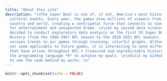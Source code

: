 ```yaml
---
title: "About this site"
description: "\nThe Super Bowl is one of, if not, America's most historic and prized
  cultural events. Every year, the games draw millions of viewers from around the
  country and world, creating a centripetal force that connects us viewers together
  for entertainment and unexpected drama. \n\nIn my second data science project, I
  decided to conduct exploratory data analysis on the first 55 Super Bowls in NFL
  History (from the 1966-1967 NFL Season to the 2020-2021 NFL Season), highlighting
  various trends in our games through stunning, colorful graphs. Although trends visualized through my analysis may
  not seem applicable to future games, it is interesting to note different patterns
  that have arisen throughout NFL's treasured and unpredictable history. \n\nI used
  the programming language *R* to achieve my goals. \n\nVisit my GitHub repository
  to see the code behind my works: \n"
---
```


```r
knitr::opts_chunk$set(echo = FALSE)
```

